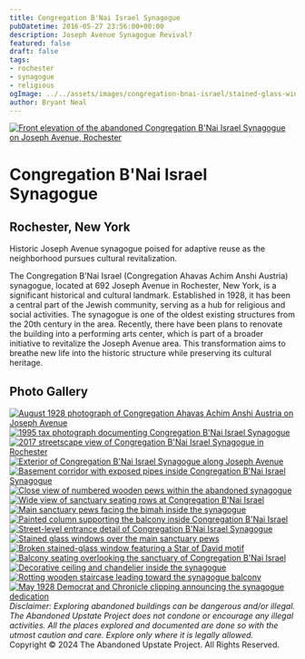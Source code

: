 ```yaml
---
title: Congregation B'Nai Israel Synagogue
pubDatetime: 2016-05-27 23:56:00+00:00
description: Joseph Avenue Synagogue Revival?
featured: false
draft: false
tags:
- rochester
- synagogue
- religious
ogImage: ../../assets/images/congregation-bnai-israel/stained-glass-windows-pews-rochester-synagogue.jpg
author: Bryant Neal
---
```





<a href={heroImage.src} className="glightbox" data-title="Congregation B'Nai Israel Synagogue">
  <Image 
    src={heroImage} 
    alt="Front elevation of the abandoned Congregation B'Nai Israel Synagogue on Joseph Avenue, Rochester"
    style={{width: '100%', borderRadius: '8px', margin: '2rem 0'}}
    quality={85}
    loading="eager"
    fetchpriority="high"
  />
</a>

# Congregation B'Nai Israel Synagogue
## Rochester, New York

Historic Joseph Avenue synagogue poised for adaptive reuse as the neighborhood pursues cultural revitalization.

The Congregation B’Nai Israel (Congregation Ahavas Achim Anshi Austria) synagogue, located at 692 Joseph Avenue in Rochester, New York, is a significant historical and cultural landmark. Established in 1928, it has been a central part of the Jewish community, serving as a hub for religious and social activities. The synagogue is one of the oldest existing structures from the 20th century in the area. Recently, there have been plans to renovate the building into a performing arts center, which is part of a broader initiative to revitalize the Joseph Avenue area. This transformation aims to breathe new life into the historic structure while preserving its cultural heritage.

## Photo Gallery

<div className="gallery gallery--two">

<a href={historic1928.src} className="glightbox gallery-item" data-gallery="bnai-israel" data-title="Congregation Ahavas Achim Anshi Austria - August 1928">
  <Image 
    src={historic1928} 
    alt="August 1928 photograph of Congregation Ahavas Achim Anshi Austria on Joseph Avenue"
    className="gallery-image" 
    style={{width: '100%', height: '250px', objectFit: 'cover', borderRadius: '8px', transition: 'transform 0.3s ease'}}
    quality={80}
    widths={[300, 600, 900]}
    sizes="(max-width: 480px) 100vw, (max-width: 768px) 50vw, 33vw"
    loading="eager"
    fetchpriority="high"
  />
</a>

<a href={taxPhoto1995.src} className="glightbox gallery-item" data-gallery="bnai-israel" data-title="Congregation B’Nai Israel - Tax Photo 1995">
  <Image 
    src={taxPhoto1995} 
    alt="1995 tax photograph documenting Congregation B'Nai Israel Synagogue"
    className="gallery-image" 
    style={{width: '100%', height: '250px', objectFit: 'cover', borderRadius: '8px', transition: 'transform 0.3s ease'}}
    quality={80}
    widths={[300, 600, 900]}
    sizes="(max-width: 480px) 100vw, (max-width: 768px) 50vw, 33vw"
    loading="eager"
    fetchpriority="high"
  />
</a>

<a href={march2017.src} className="glightbox gallery-item" data-gallery="bnai-israel" data-title="Congregation B'Nai Israel Synagogue - March 2017">
  <Image 
    src={march2017} 
    alt="2017 streetscape view of Congregation B'Nai Israel Synagogue in Rochester"
    className="gallery-image" 
    style={{width: '100%', height: '250px', objectFit: 'cover', borderRadius: '8px', transition: 'transform 0.3s ease'}}
    quality={80}
    widths={[300, 600, 900]}
    sizes="(max-width: 480px) 100vw, (max-width: 768px) 50vw, 33vw"
    loading="lazy"
  />
</a>

<a href={exteriorStreetscape.src} className="glightbox gallery-item" data-gallery="bnai-israel" data-title="Joseph Avenue Streetscape">
  <Image 
    src={exteriorStreetscape} 
    alt="Exterior of Congregation B'Nai Israel Synagogue along Joseph Avenue"
    className="gallery-image" 
    style={{width: '100%', height: '250px', objectFit: 'cover', borderRadius: '8px', transition: 'transform 0.3s ease'}}
    quality={80}
    widths={[300, 600, 900]}
    sizes="(max-width: 480px) 100vw, (max-width: 768px) 50vw, 33vw"
    loading="lazy"
  />
</a>

<a href={basementHallway.src} className="glightbox gallery-item" data-gallery="bnai-israel" data-title="Basement Corridor">
  <Image 
    src={basementHallway} 
    alt="Basement corridor with exposed pipes inside Congregation B'Nai Israel Synagogue"
    className="gallery-image" 
    style={{width: '100%', height: '250px', objectFit: 'cover', borderRadius: '8px', transition: 'transform 0.3s ease'}}
    quality={80}
    widths={[300, 600, 900]}
    sizes="(max-width: 480px) 100vw, (max-width: 768px) 50vw, 33vw"
    loading="lazy"
  />
</a>

<a href={numberedPews.src} className="glightbox gallery-item" data-gallery="bnai-israel" data-title="Numbered Pews">
  <Image 
    src={numberedPews} 
    alt="Close view of numbered wooden pews within the abandoned synagogue"
    className="gallery-image" 
    style={{width: '100%', height: '250px', objectFit: 'cover', borderRadius: '8px', transition: 'transform 0.3s ease'}}
    quality={80}
    widths={[300, 600, 900]}
    sizes="(max-width: 480px) 100vw, (max-width: 768px) 50vw, 33vw"
    loading="lazy"
  />
</a>

<a href={numberedPewsWide.src} className="glightbox gallery-item" data-gallery="bnai-israel" data-title="Sanctuary Seating">
  <Image 
    src={numberedPewsWide} 
    alt="Wide view of sanctuary seating rows at Congregation B'Nai Israel"
    className="gallery-image" 
    style={{width: '100%', height: '250px', objectFit: 'cover', borderRadius: '8px', transition: 'transform 0.3s ease'}}
    quality={80}
    widths={[300, 600, 900]}
    sizes="(max-width: 480px) 100vw, (max-width: 768px) 50vw, 33vw"
    loading="lazy"
  />
</a>

<a href={mainPews.src} className="glightbox gallery-item" data-gallery="bnai-israel" data-title="Main Sanctuary">
  <Image 
    src={mainPews} 
    alt="Main sanctuary pews facing the bimah inside the synagogue"
    className="gallery-image" 
    style={{width: '100%', height: '250px', objectFit: 'cover', borderRadius: '8px', transition: 'transform 0.3s ease'}}
    quality={80}
    widths={[300, 600, 900]}
    sizes="(max-width: 480px) 100vw, (max-width: 768px) 50vw, 33vw"
    loading="lazy"
  />
</a>

<a href={sanctuaryPillar.src} className="glightbox gallery-item" data-gallery="bnai-israel" data-title="Sanctuary Columns">
  <Image 
    src={sanctuaryPillar} 
    alt="Painted column supporting the balcony inside Congregation B'Nai Israel"
    className="gallery-image" 
    style={{width: '100%', height: '250px', objectFit: 'cover', borderRadius: '8px', transition: 'transform 0.3s ease'}}
    quality={80}
    widths={[300, 600, 900]}
    sizes="(max-width: 480px) 100vw, (max-width: 768px) 50vw, 33vw"
    loading="lazy"
  />
</a>

<a href={entranceFacade.src} className="glightbox gallery-item" data-gallery="bnai-israel" data-title="Entrance Facade">
  <Image 
    src={entranceFacade} 
    alt="Street-level entrance detail of Congregation B'Nai Israel Synagogue"
    className="gallery-image" 
    style={{width: '100%', height: '250px', objectFit: 'cover', borderRadius: '8px', transition: 'transform 0.3s ease'}}
    quality={80}
    widths={[300, 600, 900]}
    sizes="(max-width: 480px) 100vw, (max-width: 768px) 50vw, 33vw"
    loading="lazy"
  />
</a>

<a href={stainedGlass.src} className="glightbox gallery-item" data-gallery="bnai-israel" data-title="Stained Glass Sanctuary">
  <Image 
    src={stainedGlass} 
    alt="Stained glass windows over the main sanctuary pews"
    className="gallery-image" 
    style={{width: '100%', height: '250px', objectFit: 'cover', borderRadius: '8px', transition: 'transform 0.3s ease'}}
    quality={80}
    widths={[300, 600, 900]}
    sizes="(max-width: 480px) 100vw, (max-width: 768px) 50vw, 33vw"
    loading="lazy"
  />
</a>

<a href={brokenStarWindow.src} className="glightbox gallery-item" data-gallery="bnai-israel" data-title="Broken Star of David Window">
  <Image 
    src={brokenStarWindow} 
    alt="Broken stained-glass window featuring a Star of David motif"
    className="gallery-image" 
    style={{width: '100%', height: '250px', objectFit: 'cover', borderRadius: '8px', transition: 'transform 0.3s ease'}}
    quality={80}
    widths={[300, 600, 900]}
    sizes="(max-width: 480px) 100vw, (max-width: 768px) 50vw, 33vw"
    loading="lazy"
  />
</a>

<a href={balconySeating.src} className="glightbox gallery-item" data-gallery="bnai-israel" data-title="Balcony Seating">
  <Image 
    src={balconySeating} 
    alt="Balcony seating overlooking the sanctuary of Congregation B'Nai Israel"
    className="gallery-image" 
    style={{width: '100%', height: '250px', objectFit: 'cover', borderRadius: '8px', transition: 'transform 0.3s ease'}}
    quality={80}
    widths={[300, 600, 900]}
    sizes="(max-width: 480px) 100vw, (max-width: 768px) 50vw, 33vw"
    loading="lazy"
  />
</a>

<a href={chandelierCeiling.src} className="glightbox gallery-item" data-gallery="bnai-israel" data-title="Ceiling and Chandelier">
  <Image 
    src={chandelierCeiling} 
    alt="Decorative ceiling and chandelier inside the synagogue"
    className="gallery-image" 
    style={{width: '100%', height: '250px', objectFit: 'cover', borderRadius: '8px', transition: 'transform 0.3s ease'}}
    quality={80}
    widths={[300, 600, 900]}
    sizes="(max-width: 480px) 100vw, (max-width: 768px) 50vw, 33vw"
    loading="lazy"
  />
</a>

<a href={rottingStairs.src} className="glightbox gallery-item" data-gallery="bnai-israel" data-title="Rotting Wood Stairs">
  <Image 
    src={rottingStairs} 
    alt="Rotting wooden staircase leading toward the synagogue balcony"
    className="gallery-image" 
    style={{width: '100%', height: '250px', objectFit: 'cover', borderRadius: '8px', transition: 'transform 0.3s ease'}}
    quality={80}
    widths={[300, 600, 900]}
    sizes="(max-width: 480px) 100vw, (max-width: 768px) 50vw, 33vw"
    loading="lazy"
  />
</a>

<a href={newspaper1928.src} className="glightbox gallery-item" data-gallery="bnai-israel" data-title="Democrat & Chronicle - May 1928">
  <Image 
    src={newspaper1928} 
    alt="May 1928 Democrat and Chronicle clipping announcing the synagogue dedication"
    className="gallery-image" 
    style={{width: '100%', height: '250px', objectFit: 'cover', borderRadius: '8px', transition: 'transform 0.3s ease'}}
    quality={80}
    widths={[300, 600, 900]}
    sizes="(max-width: 480px) 100vw, (max-width: 768px) 50vw, 33vw"
    loading="lazy"
  />
</a>

</div>

<div style={{textAlign: 'center', margin: '3rem 0 1rem'}}>
  <em>Disclaimer: Exploring abandoned buildings can be dangerous and/or illegal. The Abandoned Upstate Project does not condone or encourage any illegal activities. All the places explored and documented are done so with the utmost caution and care. Explore only where it is legally allowed.</em>
</div>

<div style={{textAlign: 'center', fontSize: '0.85rem', color: 'var(--color-text-muted)', marginBottom: '3rem'}}>
  Copyright © 2024 The Abandoned Upstate Project. All Rights Reserved.
</div>

